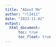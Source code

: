 ```yaml
---
title: "About Me"
author: "rl3411"
date: "2023-11-02"
output: 
  html_document:
      toc: true
      toc_float: true
---
```


